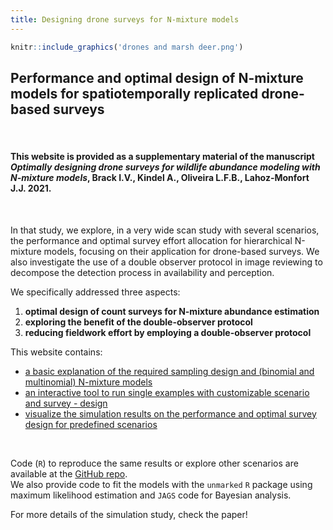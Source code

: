 ```yaml
---
title: Designing drone surveys for N-mixture models
---
```


```r
knitr::include_graphics('drones and marsh deer.png')
```

## Performance and optimal design of N-mixture models for spatiotemporally replicated drone-based surveys

\ 

#### This website is provided as a supplementary material of the manuscript *Optimally designing drone surveys for wildlife abundance modeling with N-mixture models*, Brack I.V., Kindel A., Oliveira L.F.B., Lahoz-Monfort J.J. 2021.

\ 

In that study, we explore, in a very wide scan study with several scenarios, the performance and optimal survey effort allocation for hierarchical N-mixture models, focusing on their application for drone-based surveys.  We also investigate the use of a double observer protocol in image reviewing to decompose the detection process in availability and perception.\

We specifically addressed three aspects:

  1. **optimal design of count surveys for N-mixture abundance estimation**
  2. **exploring the benefit of the double-observer protocol**
  3. **reducing fieldwork effort by employing a double-observer protocol**

This website contains:

- [a basic explanation of the required sampling design and (binomial and multinomial) N-mixture models](designANDmodels.html)
- [an interactive tool to run single examples with customizable scenario and survey - design](runExample.html)
- [visualize the simulation results on the performance and optimal survey design for predefined scenarios](simul_results.html)

\ 

Code (`R`) to reproduce the same results or explore other scenarios are available at the [GitHub repo](https://github.com/ismaelvbrack/designNmix4droneSurveys).\
We also provide code to fit the models with the `unmarked` `R` package using maximum likelihood estimation and `JAGS` code for Bayesian analysis.

For more details of the simulation study, check the paper!



